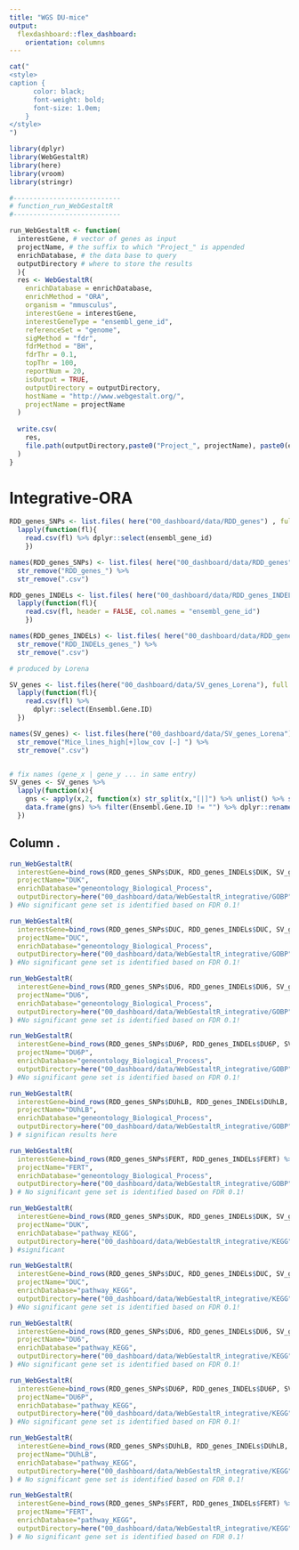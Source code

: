 ---
title: "WGS DU-mice"
output:
  flexdashboard::flex_dashboard:
    orientation: columns
---


```{r results="asis"}
cat("
<style>
caption {
      color: black;
      font-weight: bold;
      font-size: 1.0em;
    }
</style>
")
```


```{r, setup, include=F} 

library(dplyr)
library(WebGestaltR)
library(here)
library(vroom)
library(stringr)

```

```{r function_run_WebGestaltR} 
#---------------------------
# function_run_WebGestaltR
#---------------------------

run_WebGestaltR <- function(
  interestGene, # vector of genes as input
  projectName, # the suffix to which "Project_" is appended
  enrichDatabase, # the data base to query  
  outputDirectory # where to store the results
  ){
  res <- WebGestaltR(
    enrichDatabase = enrichDatabase,
    enrichMethod = "ORA",
    organism = "mmusculus",
    interestGene = interestGene,
    interestGeneType = "ensembl_gene_id",
    referenceSet = "genome",
    sigMethod = "fdr",
    fdrMethod = "BH",
    fdrThr = 0.1,
    topThr = 100,
    reportNum = 20,
    isOutput = TRUE,
    outputDirectory = outputDirectory,
    hostName = "http://www.webgestalt.org/",
    projectName = projectName
  )
  
  write.csv(
    res, 
    file.path(outputDirectory,paste0("Project_", projectName), paste0(enrichDatabase,"_sig_results.csv"))
  )
}

```

Integrative-ORA
================


```{r import_RDD_SNP_gene_lists}
RDD_genes_SNPs <- list.files( here("00_dashboard/data/RDD_genes") , full.names = TRUE, pattern = ".csv") %>% .[-grep("SNPeff.csv",.)] %>% 
  lapply(function(fl){
    read.csv(fl) %>% dplyr::select(ensembl_gene_id)
    })

names(RDD_genes_SNPs) <- list.files( here("00_dashboard/data/RDD_genes"),pattern = ".csv") %>% .[-grep("SNPeff.csv",.)]  %>% 
  str_remove("RDD_genes_") %>% 
  str_remove(".csv")
```


```{r import_RDD_INDEL_gene_lists}
RDD_genes_INDELs <- list.files( here("00_dashboard/data/RDD_genes_INDELs") , full.names = TRUE) %>% 
  lapply(function(fl){
    read.csv(fl, header = FALSE, col.names = "ensembl_gene_id") 
    })

names(RDD_genes_INDELs) <- list.files( here("00_dashboard/data/RDD_genes_INDELs")) %>% 
  str_remove("RDD_INDELs_genes_") %>% 
  str_remove(".csv")

```

```{r import_SVs_high_impact_lists}
# produced by Lorena

SV_genes <- list.files(here("00_dashboard/data/SV_genes_Lorena"), full.names = TRUE) %>% 
  lapply(function(fl){
    read.csv(fl) %>% 
      dplyr::select(Ensembl.Gene.ID)
  })

names(SV_genes) <- list.files(here("00_dashboard/data/SV_genes_Lorena")) %>% 
  str_remove("Mice_lines_high[+]low_cov [-] ") %>% 
  str_remove(".csv")


# fix names (gene_x | gene_y ... in same entry)
SV_genes <- SV_genes %>% 
  lapply(function(x){
    gns <- apply(x,2, function(x) str_split(x,"[|]") %>% unlist() %>% str_trim())
    data.frame(gns) %>% filter(Ensembl.Gene.ID != "") %>% dplyr::rename(ensembl_gene_id = Ensembl.Gene.ID)
  })

```

Column .{.tabset}
------------------

```{r query_GOBP_once, eval = FALSE}
run_WebGestaltR(
  interestGene=bind_rows(RDD_genes_SNPs$DUK, RDD_genes_INDELs$DUK, SV_genes$DUK) %>% unique() %>% unlist() %>% str_trim(),
  projectName="DUK",
  enrichDatabase="geneontology_Biological_Process",
  outputDirectory=here("00_dashboard/data/WebGestaltR_integrative/GOBP")
) #No significant gene set is identified based on FDR 0.1!

run_WebGestaltR(
  interestGene=bind_rows(RDD_genes_SNPs$DUC, RDD_genes_INDELs$DUC, SV_genes$DUC) %>% unique() %>% unlist() %>% str_trim(),
  projectName="DUC",
  enrichDatabase="geneontology_Biological_Process",
  outputDirectory=here("00_dashboard/data/WebGestaltR_integrative/GOBP")
) #No significant gene set is identified based on FDR 0.1!

run_WebGestaltR(
  interestGene=bind_rows(RDD_genes_SNPs$DU6, RDD_genes_INDELs$DU6, SV_genes$DU6) %>% unique() %>% unlist() %>% str_trim(),
  projectName="DU6",
  enrichDatabase="geneontology_Biological_Process",
  outputDirectory=here("00_dashboard/data/WebGestaltR_integrative/GOBP")
) #No significant gene set is identified based on FDR 0.1!

run_WebGestaltR(
  interestGene=bind_rows(RDD_genes_SNPs$DU6P, RDD_genes_INDELs$DU6P, SV_genes$DU6P) %>% unique() %>% unlist() %>% str_trim(),
  projectName="DU6P",
  enrichDatabase="geneontology_Biological_Process",
  outputDirectory=here("00_dashboard/data/WebGestaltR_integrative/GOBP")
) #No significant gene set is identified based on FDR 0.1!

run_WebGestaltR(
  interestGene=bind_rows(RDD_genes_SNPs$DUhLB, RDD_genes_INDELs$DUhLB, SV_genes$DUhLB) %>% unique() %>% unlist() %>% str_trim(),
  projectName="DUhLB",
  enrichDatabase="geneontology_Biological_Process",
  outputDirectory=here("00_dashboard/data/WebGestaltR_integrative/GOBP")
) # significan results here

run_WebGestaltR(
  interestGene=bind_rows(RDD_genes_SNPs$FERT, RDD_genes_INDELs$FERT) %>% unique() %>% unlist() %>% str_trim(),
  projectName="FERT",
  enrichDatabase="geneontology_Biological_Process",
  outputDirectory=here("00_dashboard/data/WebGestaltR_integrative/GOBP")
) # No significant gene set is identified based on FDR 0.1!
```

```{r query_KEGG_once, eval = FALSE}
run_WebGestaltR(
  interestGene=bind_rows(RDD_genes_SNPs$DUK, RDD_genes_INDELs$DUK, SV_genes$DUK) %>% unique() %>% unlist() %>% str_trim(),
  projectName="DUK",
  enrichDatabase="pathway_KEGG",
  outputDirectory=here("00_dashboard/data/WebGestaltR_integrative/KEGG")
) #significant

run_WebGestaltR(
  interestGene=bind_rows(RDD_genes_SNPs$DUC, RDD_genes_INDELs$DUC, SV_genes$DUC) %>% unique() %>% unlist() %>% str_trim(),
  projectName="DUC",
  enrichDatabase="pathway_KEGG",
  outputDirectory=here("00_dashboard/data/WebGestaltR_integrative/KEGG")
) #No significant gene set is identified based on FDR 0.1!

run_WebGestaltR(
  interestGene=bind_rows(RDD_genes_SNPs$DU6, RDD_genes_INDELs$DU6, SV_genes$DU6) %>% unique() %>% unlist() %>% str_trim(),
  projectName="DU6",
  enrichDatabase="pathway_KEGG",
  outputDirectory=here("00_dashboard/data/WebGestaltR_integrative/KEGG")
) #No significant gene set is identified based on FDR 0.1!

run_WebGestaltR(
  interestGene=bind_rows(RDD_genes_SNPs$DU6P, RDD_genes_INDELs$DU6P, SV_genes$DU6P) %>% unique() %>% unlist() %>% str_trim(),
  projectName="DU6P",
  enrichDatabase="pathway_KEGG",
  outputDirectory=here("00_dashboard/data/WebGestaltR_integrative/KEGG")
) #No significant gene set is identified based on FDR 0.1!

run_WebGestaltR(
  interestGene=bind_rows(RDD_genes_SNPs$DUhLB, RDD_genes_INDELs$DUhLB, SV_genes$DUhLB) %>% unique() %>% unlist() %>% str_trim(),
  projectName="DUhLB",
  enrichDatabase="pathway_KEGG",
  outputDirectory=here("00_dashboard/data/WebGestaltR_integrative/KEGG")
) # No significant gene set is identified based on FDR 0.1!

run_WebGestaltR(
  interestGene=bind_rows(RDD_genes_SNPs$FERT, RDD_genes_INDELs$FERT) %>% unique() %>% unlist() %>% str_trim(),
  projectName="FERT",
  enrichDatabase="pathway_KEGG",
  outputDirectory=here("00_dashboard/data/WebGestaltR_integrative/KEGG")
) # No significant gene set is identified based on FDR 0.1!
```







